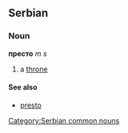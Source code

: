 ==Serbian==
===Noun===
'''престо''' ''m s''
#a [[throne]]
====See also====
*[[presto]]
[[Category:Serbian common nouns]]